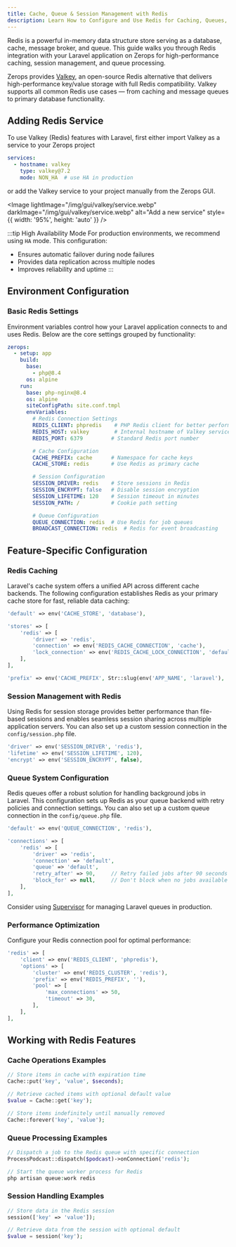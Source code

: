 ```yaml
---
title: Cache, Queue & Session Management with Redis
description: Learn How to Configure and Use Redis for Caching, Queues, and Sessions in Your Laravel Application on Zerops
---
```



Redis is a powerful in-memory data structure store serving as a database, cache, message broker, and queue. This guide walks you through Redis integration with your Laravel application on Zerops for high-performance caching, session management, and queue processing.

Zerops provides [Valkey](https://valkey.io), an open-source Redis alternative that delivers high-performance key/value storage with full Redis compatibility. Valkey supports all common Redis use cases — from caching and message queues to primary database functionality.

## Adding Redis Service

To use Valkey (Redis) features with Laravel, first either import Valkey as a service to your Zerops project

```yml
services:
  - hostname: valkey
    type: valkey@7.2
    mode: NON_HA  # use HA in production
```

or add the Valkey service to your project manually from the Zerops GUI.

<Image
  lightImage="/img/gui/valkey/service.webp"
  darkImage="/img/gui/valkey/service.webp"
  alt="Add a new service"
  style={{ width: '95%', height: 'auto' }}
/>

:::tip High Availability Mode
For production environments, we recommend using `HA` mode. This configuration:
* Ensures automatic failover during node failures
* Provides data replication across multiple nodes
* Improves reliability and uptime
:::

## Environment Configuration

### Basic Redis Settings

Environment variables control how your Laravel application connects to and uses Redis. Below are the core settings grouped by functionality:

```yml
zerops:
  - setup: app
    build:
      base:
        - php@8.4
      os: alpine
    run:
      base: php-nginx@8.4
      os: alpine
      siteConfigPath: site.conf.tmpl
      envVariables:
        # Redis Connection Settings
        REDIS_CLIENT: phpredis    # PHP Redis client for better performance
        REDIS_HOST: valkey        # Internal hostname of Valkey service
        REDIS_PORT: 6379         # Standard Redis port number

        # Cache Configuration
        CACHE_PREFIX: cache      # Namespace for cache keys
        CACHE_STORE: redis       # Use Redis as primary cache

        # Session Configuration
        SESSION_DRIVER: redis    # Store sessions in Redis
        SESSION_ENCRYPT: false   # Disable session encryption
        SESSION_LIFETIME: 120    # Session timeout in minutes
        SESSION_PATH: /          # Cookie path setting

        # Queue Configuration
        QUEUE_CONNECTION: redis  # Use Redis for job queues
        BROADCAST_CONNECTION: redis  # Redis for event broadcasting
```

## Feature-Specific Configuration

### Redis Caching

Laravel's cache system offers a unified API across different cache backends. The following configuration establishes Redis as your primary cache store for fast, reliable data caching:

```php title="config/cache.php"
'default' => env('CACHE_STORE', 'database'),

'stores' => [
    'redis' => [
        'driver' => 'redis',
        'connection' => env('REDIS_CACHE_CONNECTION', 'cache'),
        'lock_connection' => env('REDIS_CACHE_LOCK_CONNECTION', 'default'),
    ],
],

'prefix' => env('CACHE_PREFIX', Str::slug(env('APP_NAME', 'laravel'), '_').'_cache_'),
```

### Session Management with Redis

Using Redis for session storage provides better performance than file-based sessions and enables seamless session sharing across multiple application servers. You can also set up a custom session connection in the `config/session.php` file.

```php title="config/session.php"
'driver' => env('SESSION_DRIVER', 'redis'),
'lifetime' => env('SESSION_LIFETIME', 120),
'encrypt' => env('SESSION_ENCRYPT', false),
```

### Queue System Configuration

Redis queues offer a robust solution for handling background jobs in Laravel. This configuration sets up Redis as your queue backend with retry policies and connection settings. You can also set up a custom queue connection in the `config/queue.php` file.

```php title="config/queue.php"
'default' => env('QUEUE_CONNECTION', 'redis'),

'connections' => [
    'redis' => [
        'driver' => 'redis',
        'connection' => 'default',
        'queue' => 'default',
        'retry_after' => 90,     // Retry failed jobs after 90 seconds
        'block_for' => null,     // Don't block when no jobs available
    ],
],
```

Consider using [Supervisor](https://laravel.com/docs/5.1/queues#supervisor-configuration) for managing Laravel queues in production.

### Performance Optimization
Configure your Redis connection pool for optimal performance:
```php
'redis' => [
    'client' => env('REDIS_CLIENT', 'phpredis'),
    'options' => [
        'cluster' => env('REDIS_CLUSTER', 'redis'),
        'prefix' => env('REDIS_PREFIX', ''),
        'pool' => [
            'max_connections' => 50,
            'timeout' => 30,
        ],
    ],
],
```

## Working with Redis Features

### Cache Operations Examples
```php
// Store items in cache with expiration time
Cache::put('key', 'value', $seconds);

// Retrieve cached items with optional default value
$value = Cache::get('key');

// Store items indefinitely until manually removed
Cache::forever('key', 'value');
```

### Queue Processing Examples
```php
// Dispatch a job to the Redis queue with specific connection
ProcessPodcast::dispatch($podcast)->onConnection('redis');

// Start the queue worker process for Redis
php artisan queue:work redis
```

### Session Handling Examples
```php
// Store data in the Redis session
session(['key' => 'value']);

// Retrieve data from the session with optional default
$value = session('key');
```